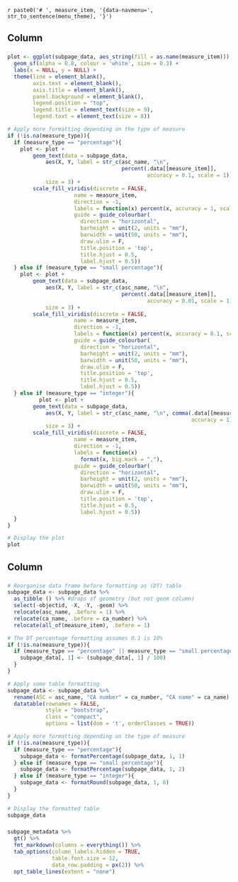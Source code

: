 `r paste0('# ', measure_item, '{data-navmenu=', str_to_sentence(menu_theme), '}')`

Column {data-width=600}
-----------------------------------------------------------------------

### 
```r
plot <- ggplot(subpage_data, aes_string(fill = as.name(measure_item))) +
  geom_sf(alpha = 0.8, colour = 'white', size = 0.3) +
  labs(x = NULL, y = NULL) +
  theme(line = element_blank(),
        axis.text = element_blank(),
        axis.title = element_blank(),
        panel.background = element_blank(),
        legend.position = "top",
        legend.title = element_text(size = 9),
        legend.text = element_text(size = 8))

# Apply more formatting depending on the type of measure
if (!is.na(measure_type)){
  if (measure_type == "percentage"){
    plot <- plot +
        geom_text(data = subpage_data, 
            aes(X, Y, label = str_c(asc_name, "\n",
                                    percent(.data[[measure_item]],
                                            accuracy = 0.1, scale = 1))), 
            size = 3) +
        scale_fill_viridis(discrete = FALSE,
                     name = measure_item,
                     direction = -1,
                     labels = function(x) percent(x, accuracy = 1, scale = 1),
                     guide = guide_colourbar(
                       direction = "horizontal",
                       barheight = unit(2, units = "mm"),
                       barwidth = unit(50, units = "mm"),
                       draw.ulim = F,
                       title.position = 'top',
                       title.hjust = 0.5,
                       label.hjust = 0.5)) 
  } else if (measure_type == "small percentage"){
    plot <- plot +
        geom_text(data = subpage_data,
            aes(X, Y, label = str_c(asc_name, "\n",
                                    percent(.data[[measure_item]],
                                            accuracy = 0.01, scale = 1))),
            size = 3) +
        scale_fill_viridis(discrete = FALSE,
                     name = measure_item,
                     direction = -1,
                     labels = function(x) percent(x, accuracy = 0.1, scale = 1),
                     guide = guide_colourbar(
                       direction = "horizontal",
                       barheight = unit(2, units = "mm"),
                       barwidth = unit(50, units = "mm"),
                       draw.ulim = F,
                       title.position = 'top',
                       title.hjust = 0.5,
                       label.hjust = 0.5)) 
  } else if (measure_type == "integer"){
          plot <- plot +
        geom_text(data = subpage_data,
            aes(X, Y, label = str_c(asc_name, "\n", comma(.data[[measure_item]], 
                                                          accuracy = 1))),
            size = 3) +
        scale_fill_viridis(discrete = FALSE,
                     name = measure_item,
                     direction = -1,
                     labels = function(x)
                       format(x, big.mark = ","),
                     guide = guide_colourbar(
                       direction = "horizontal",
                       barheight = unit(2, units = "mm"),
                       barwidth = unit(50, units = "mm"),
                       draw.ulim = F,
                       title.position = 'top',
                       title.hjust = 0.5,
                       label.hjust = 0.5)) 
  }
}

# Display the plot
plot
```

Column {data-width=400}
-----------------------------------------------------------------------

### {data-height=550}

```r
# Reorganise data frame before formatting as (DT) table
subpage_data <- subpage_data %>% 
  as_tibble () %>% #drops sf geometry (but not geom column)
  select(-objectid, -X, -Y, -geom) %>% 
  relocate(asc_name, .before = 1) %>%
  relocate(ca_name, .before = ca_number) %>% 
  relocate(all_of(measure_item), .before = 1)

# The DT percentage formatting assumes 0.1 is 10%
if (!is.na(measure_type)){
  if (measure_type == "percentage" || measure_type == "small percentage"){
    subpage_data[, 1] <- (subpage_data[, 1] / 100)
  }
}

# Apply some table formatting
subpage_data <- subpage_data %>% 
  rename(ASC = asc_name, "CA number" = ca_number, "CA name" = ca_name) %>%
  datatable(rownames = FALSE,
            style = "bootstrap",
            class = "compact",
            options = list(dom = 't', orderClasses = TRUE))

# Apply more formatting depending on the type of measure
if (!is.na(measure_type)){
  if (measure_type == "percentage"){
    subpage_data <- formatPercentage(subpage_data, 1, 1)
  } else if (measure_type == "small percentage"){
    subpage_data <- formatPercentage(subpage_data, 1, 2)
  } else if (measure_type == "integer"){
    subpage_data <- formatRound(subpage_data, 1, 0)
  }
}

# Display the formatted table
subpage_data
```

### {data-height=450}

```r
subpage_metadata %>% 
  gt() %>% 
  fmt_markdown(columns = everything()) %>% 
  tab_options(column_labels.hidden = TRUE,
              table.font.size = 12,
              data_row.padding = px(2)) %>% 
  opt_table_lines(extent = "none")
```
